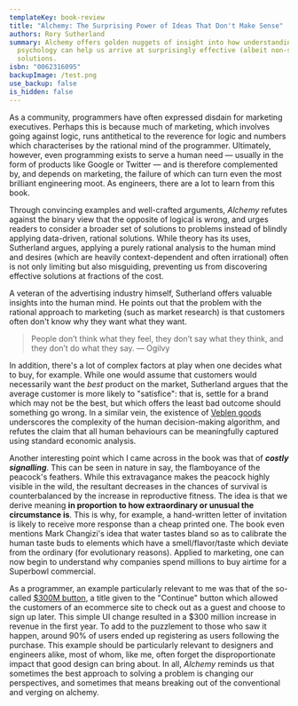 ```yaml
---
templateKey: book-review
title: "Alchemy: The Surprising Power of Ideas That Don't Make Sense"
authors: Rory Sutherland
summary: Alchemy offers golden nuggets of insight into how understanding human
  psychology can help us arrive at surprisingly effective (albeit non-sensical)
  solutions.
isbn: "0062316095"
backupImage: /test.png
use_backup: false
is_hidden: false
---
```

As a community, programmers have often expressed disdain for marketing executives. Perhaps this is because much of marketing, which involves going against logic, runs antithetical to the reverence for logic and numbers which characterises by the rational mind of the programmer. Ultimately, however, even programming exists to serve a human need — usually in the form of products like Google or Twitter — and is therefore complemented by, and depends on marketing, the failure of which can turn even the most brilliant engineering moot. As engineers, there are a lot to learn from this book.

Through convincing examples and well-crafted arguments, *Alchemy* refutes against the binary view that the opposite of logical is wrong, and urges readers to consider a broader set of solutions to problems instead of blindly applying data-driven, rational solutions. While theory has its uses, Sutherland argues, applying a purely rational analysis to the human mind and desires (which are heavily context-dependent and often irrational) often is not only limiting but also misguiding, preventing us from discovering effective solutions at fractions of the cost. 

A veteran of the advertising industry himself, Sutherland offers valuable insights into the human mind. He points out that the problem with the rational approach to marketing (such as market research) is that customers often don't know why they want what they want. 

>People don’t think what they feel, they don’t say what they think, and they don’t do what they say. — Ogilvy

In addition, there's a lot of complex factors at play when one decides what to buy, for example. While one would assume that customers would necessarily want the *best* product on the market, Sutherland argues that the average customer is more likely to "satisfice": that is, settle for a brand which may not be the best, but which offers the least bad outcome should something go wrong. In a similar vein, the existence of [Veblen goods](https://www.investopedia.com/terms/v/veblen-good.asp) underscores the complexity of the human decision-making algorithm, and refutes the claim that all human behaviours can be meaningfully captured using standard economic analysis.

Another interesting point which I came across in the book was that of ***costly signalling***. This can be seen in nature in say, the flamboyance of the peacock's feathers. While this extravagance makes the peacock highly visible in the wild, the resultant decreases in the chances of survival is counterbalanced by the increase in reproductive fitness. The idea is that we derive meaning **in proportion to how extraordinary or unusual the circumstance is**. This is why, for example, a hand-written letter of invitation is likely to receive more response than a cheap printed one. The book even mentions Mark Changizi's idea that water tastes bland so as to calibrate the human taste buds to elements which have a smell/flavor/taste which deviate from the ordinary (for evolutionary reasons). Applied to marketing, one can now begin to understand why companies spend millions to buy airtime for a Superbowl commercial. 

As a programmer, an example particularly relevant to me was that of the so-called [$300M button](https://www.fastcompany.com/90183823/the-300-million-continue-button), a title given to the "Continue" button which allowed the customers of an ecommerce site to check out as a guest and choose to sign up later. This simple UI change resulted in a $300 million increase in revenue in the first year. To add to the puzzlement to those who saw it happen, around 90% of users ended up registering as users following the purchase. This example should be particularly relevant to designers and engineers alike, most of whom, like me, often forget the disproportionate impact that good design can bring about. In all, *Alchemy* reminds us that sometimes the best approach to solving a problem is changing our perspectives, and sometimes that means breaking out of the conventional and verging on alchemy.

